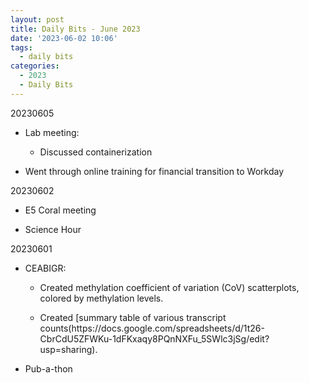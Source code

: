 ```yaml
---
layout: post
title: Daily Bits - June 2023
date: '2023-06-02 10:06'
tags: 
  - daily bits
categories: 
  - 2023
  - Daily Bits
---
```


20230605

- Lab meeting:

  - Discussed containerization

- Went through online training for financial transition to Workday



20230602

- E5 Coral meeting

- Science Hour



20230601

- CEABIGR:

  - Created methylation coefficient of variation (CoV) scatterplots, colored by methylation levels.

  - Created [summary table of various transcript counts(https://docs.google.com/spreadsheets/d/1t26-CbrCdU5ZFWKu-1dFKxaqy8PQnNXFu_5SWlc3jSg/edit?usp=sharing).
  
- Pub-a-thon

